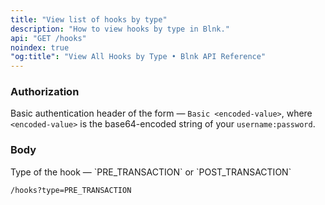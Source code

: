 ```yaml
---
title: "View list of hooks by type"
description: "How to view hooks by type in Blnk."
api: "GET /hooks"
noindex: true
"og:title": "View All Hooks by Type • Blnk API Reference"
---
```



### Authorization
Basic authentication header of the form — `Basic <encoded-value>`, where `<encoded-value>` is the base64-encoded string of your `username:password`.

### Body
<ParamField query="type" type="string" required>
  Type of the hook — `PRE_TRANSACTION` or `POST_TRANSACTION`

  ```
  /hooks?type=PRE_TRANSACTION
  ```
</ParamField>

<NeedHelp />